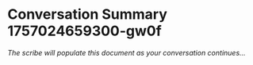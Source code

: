 # Conversation Summary 1757024659300-gw0f

*The scribe will populate this document as your conversation continues...*
